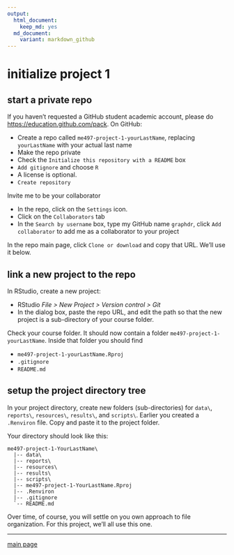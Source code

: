 ```yaml
---
output:
  html_document:
    keep_md: yes
  md_document:
    variant: markdown_github
---
```


# initialize project 1

## start a private repo

If you haven't requested a GitHub student academic account, please do [https://education.github.com/pack](https://education.github.com/pack). On GitHub: 

- Create a repo called `me497-project-1-yourLastName`, replacing `yourLastName` with your actual last name 
- Make the repo private 
- Check the `Initialize this repository with a README` box 
- `Add gitignore` and choose `R` 
- A license is optional. 
- `Create repository`

Invite me to be your collaborator 

- In the repo, click on the `Settings` icon. 
- Click on the `Collaborators` tab 
- In the `Search by username` box, type my GitHub name `graphdr`, click `Add collaborator` to add me as a collaborator to your project 


In the repo main page, click `Clone or download` and copy that URL. We'll use it below.  


## link a new project to the repo 
  
In RStudio, create a new project: 

- RStudio *File > New Project > Version control > Git* 
- In the dialog  box, paste the repo URL, and edit the path so that the new project is a sub-directory of your course folder. 

Check your course folder. It should now contain a folder `me497-project-1-yourLastName`. Inside that folder you should find 

- `me497-project-1-yourLastName.Rproj`  
- `.gitignore`   
- `README.md`  

## setup the project directory tree

In your project directory, create new folders (sub-directories) for `data\`, `reports\`, `resources\`, `results\`, and `scripts\`. Earlier you created a `.Renviron` file. Copy and paste it to the project folder. 


Your directory should look like this: 

```
me497-project-1-YourLastName\
  |-- data\
  |-- reports\
  |-- resources\
  |-- results\
  |-- scripts\
  |-- me497-project-1-YourLastName.Rproj
  |-- .Renviron
  |-- .gitignore
  `-- README.md
```


Over time, of course, you will settle on you own approach to file organization. For this project, we'll all use this one. 


 










---

[main page](../README.md)




